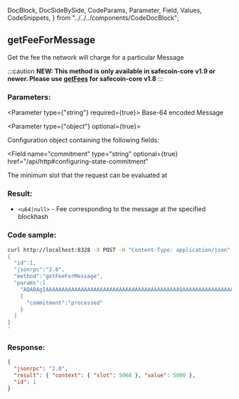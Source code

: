   DocBlock,
  DocSideBySide,
  CodeParams,
  Parameter,
  Field,
  Values,
  CodeSnippets,
} from "../../../components/CodeDocBlock";

<DocBlock>

## getFeeForMessage

Get the fee the network will charge for a particular Message

:::caution
**NEW: This method is only available in safecoin-core v1.9 or newer. Please use
[getFees](#getFees) for safecoin-core v1.8**
:::

<DocSideBySide>
<CodeParams>

### Parameters:

<Parameter type={"string"} required={true}>
  Base-64 encoded Message
</Parameter>

<Parameter type={"object"} optional={true}>

Configuration object containing the following fields:

<Field
  name="commitment"
  type="string"
  optional={true}
  href="/api/http#configuring-state-commitment"
></Field>

<Field name="minContextSlot" type="number" optional={true}>
  The minimum slot that the request can be evaluated at
</Field>

</Parameter>

### Result:

- `<u64|null>` - Fee corresponding to the message at the specified blockhash

</CodeParams>

<CodeSnippets>

### Code sample:

```bash
curl http://localhost:8328 -X POST -H "Content-Type: application/json" -d '
{
  "id":1,
  "jsonrpc":"2.0",
  "method":"getFeeForMessage",
  "params":[
    "AQABAgIAAAAAAAAAAAAAAAAAAAAAAAAAAAAAAAAAAAAAAAAAAQAAAAAAAAAAAAAAAAAAAAAAAAAAAAAAAAAAAAAAAAAAAAAAAAAAAAAAAAAAAAAAAAAAAAAAAAAAAAAAAAAAAAEBAQAA",
    {
      "commitment":"processed"
    }
  ]
}
'
```

### Response:

```json
{
  "jsonrpc": "2.0",
  "result": { "context": { "slot": 5068 }, "value": 5000 },
  "id": 1
}
```

</CodeSnippets>
</DocSideBySide>
</DocBlock>
